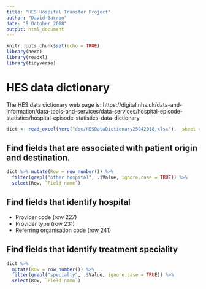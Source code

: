 ```yaml
---
title: "HES Hospital Transfer Project"
author: "David Barron"
date: "9 October 2018"
output: html_document
---
```


```r
knitr::opts_chunk$set(echo = TRUE)
library(here)
library(readxl)
library(tidyverse)
```

# HES data dictionary

The HES data dictionary web page is: https://digital.nhs.uk/data-and-information/data-tools-and-services/data-services/hospital-episode-statistics/hospital-episode-statistics-data-dictionary

```r
dict <- read_excel(here("doc/HESDataDictionary25042018.xlsx"),  sheet = "APC")
```

## Find fields that are associated with patient origin and destination.

```r
dict %>% mutate(Row = row_number()) %>%
  filter(grepl("other hospital", .$Value, ignore.case = TRUE)) %>%
  select(Row, `Field name`)

```

## Find fields that identify hospital

* Provider code (row 227)
* Provider type (row 231)
* Referring organisation code (row 241)


## Find fields that identify treatment speciality

```r
dict %>% 
  mutate(Row = row_number()) %>%
  filter(grepl("specialty", .$Value, ignore.case = TRUE)) %>%
  select(Row, `Field name`)
```
